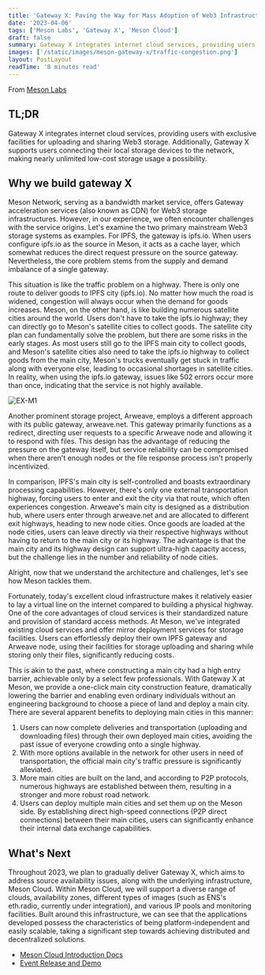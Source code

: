 ```yaml
---
title: 'Gateway X: Paving the Way for Mass Adoption of Web3 Infrastructure'
date: '2023-04-06'
tags: ['Meson Labs', 'Gateway X', 'Meson Cloud']
draft: false
summary: Gateway X integrates internet cloud services, providing users with exclusive facilities for uploading and sharing Web3 storage.
images: ['/static/images/meson-gateway-x/traffic-congestion.png']
layout: PostLayout
readTime: '8 minutes read'
---
```


From [Meson Labs](https://blog.meson.network/)

## TL;DR

Gateway X integrates internet cloud services, providing users with exclusive facilities for uploading and sharing Web3 storage. Additionally, Gateway X supports users connecting their local storage devices to the network, making nearly unlimited low-cost storage usage a possibility.

## Why we build gateway X

Meson Network, serving as a bandwidth market service, offers Gateway acceleration services (also known as CDN) for Web3 storage infrastructures. However, in our experience, we often encounter challenges with the service origins. Let's examine the two primary mainstream Web3 storage systems as examples. For IPFS, the gateway is ipfs.io. When users configure ipfs.io as the source in Meson, it acts as a cache layer, which somewhat reduces the direct request pressure on the source gateway. Nevertheless, the core problem stems from the supply and demand imbalance of a single gateway.

This situation is like the traffic problem on a highway. There is only one route to deliver goods to IPFS city (ipfs.io). No matter how much the road is widened, congestion will always occur when the demand for goods increases. Meson, on the other hand, is like building numerous satellite cities around the world. Users don't have to take the ipfs.io highway; they can directly go to Meson's satellite cities to collect goods. The satellite city plan can fundamentally solve the problem, but there are some risks in the early stages. As most users still go to the IPFS main city to collect goods, and Meson's satellite cities also need to take the ipfs.io highway to collect goods from the main city, Meson's trucks eventually get stuck in traffic along with everyone else, leading to occasional shortages in satellite cities. In reality, when using the ipfs.io gateway, issues like 502 errors occur more than once, indicating that the service is not highly available.

![EX-M1](/static/images/meson-gateway-x/traffic-congestion.png)

Another prominent storage project, Arweave, employs a different approach with its public gateway, arweave.net. This gateway primarily functions as a redirect, directing user requests to a specific Arweave node and allowing it to respond with files. This design has the advantage of reducing the pressure on the gateway itself, but service reliability can be compromised when there aren't enough nodes or the file response process isn't properly incentivized.

In comparison, IPFS's main city is self-controlled and boasts extraordinary processing capabilities. However, there's only one external transportation highway, forcing users to enter and exit the city via that route, which often experiences congestion. Arweave's main city is designed as a distribution hub, where users enter through arweave.net and are allocated to different exit highways, heading to new node cities. Once goods are loaded at the node cities, users can leave directly via their respective highways without having to return to the main city or its highway. The advantage is that the main city and its highway design can support ultra-high capacity access, but the challenge lies in the number and reliability of node cities.

Alright, now that we understand the architecture and challenges, let's see how Meson tackles them.

Fortunately, today's excellent cloud infrastructure makes it relatively easier to lay a virtual line on the internet compared to building a physical highway. One of the core advantages of cloud services is their standardized nature and provision of standard access methods. At Meson, we've integrated existing cloud services and offer mirror deployment services for storage facilities. Users can effortlessly deploy their own IPFS gateway and Arweave node, using their facilities for storage uploading and sharing while storing only their files, significantly reducing costs.

This is akin to the past, where constructing a main city had a high entry barrier, achievable only by a select few professionals. With Gateway X at Meson, we provide a one-click main city construction feature, dramatically lowering the barrier and enabling even ordinary individuals without an engineering background to choose a piece of land and deploy a main city. There are several apparent benefits to deploying main cities in this manner:

1. Users can now complete deliveries and transportation (uploading and downloading files) through their own deployed main cities, avoiding the past issue of everyone crowding onto a single highway.
2. With more options available in the network for other users in need of transportation, the official main city's traffic pressure is significantly alleviated.
3. More main cities are built on the land, and according to P2P protocols, numerous highways are established between them, resulting in a stronger and more robust road network.
4. Users can deploy multiple main cities and set them up on the Meson side. By establishing direct high-speed connections (P2P direct connections) between their main cities, users can significantly enhance their internal data exchange capabilities.

## What's Next

Throughout 2023, we plan to gradually deliver Gateway X, which aims to address source availability issues, along with the underlying infrastructure, Meson Cloud. Within Meson Cloud, we will support a diverse range of clouds, availability zones, different types of images (such as ENS's eth.radio, currently under integration), and various IP pools and monitoring facilities. Built around this infrastructure, we can see that the applications developed possess the characteristics of being platform-independent and easily scalable, taking a significant step towards achieving distributed and decentralized solutions.

- [Meson Cloud Introduction Docs](https://docs.meson.network/mcloud/)
- [Event Release and Demo](https://twitter.com/NetworkMeson/status/1641718258209529857)
